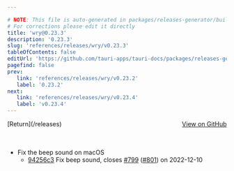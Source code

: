 ```yaml
---

# NOTE: This file is auto-generated in packages/releases-generator/build.ts
# For corrections please edit it directly
title: 'wry@0.23.3'
description: '0.23.3'
slug: 'references/releases/wry/v0.23.3'
tableOfContents: false
editUrl: 'https://github.com/tauri-apps/tauri-docs/packages/releases-generator/build.ts'
pagefind: false
prev:
   link: 'references/releases/wry/v0.23.2'
   label: '0.23.2'
next:
   link: 'references/releases/wry/v0.23.4'
   label: 'v0.23.4'
---
```


<div style="margin-bottom:3rem; display: flex; justify-content: space-between; align-items: center"><span>[Return](/releases)</span><span><a href="https://github.com/tauri-apps/wry/releases/tag/wry-v0.23.3">View on GitHub</a></span></div>

- Fix the beep sound on macOS
  - [94256c3](https://github.com/tauri-apps/wry/commit/94256c3adb1d6c005e0386f8b20f01d597b52f28) Fix beep sound, closes [#799](https://github.com/tauri-apps/wry/pull/799) ([#801](https://github.com/tauri-apps/wry/pull/801)) on 2022-12-10

